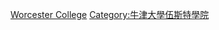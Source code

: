 {{Commons category|Alumni of Worcester College, Oxford}}

[[Category:牛津大學校友|Worcester College]]
[[Category:牛津大學伍斯特學院|Category:牛津大學伍斯特學院]]